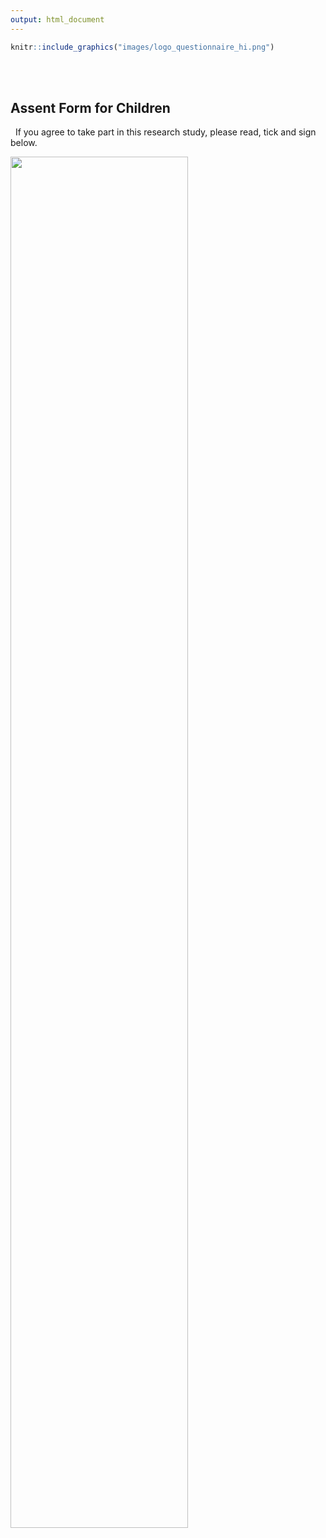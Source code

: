 ```yaml
---
output: html_document
---
```


```r
knitr::include_graphics("images/logo_questionnaire_hi.png")
```

<br><br> <!-- Add two line breaks -->

##  Assent Form for Children 
&nbsp;
If you agree to take part in this research study, please read, tick and sign below.
&nbsp;


<img src="images/assent.svg" style="width:75%;">

